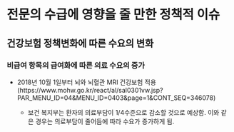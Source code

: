 # 전문의 수급에 영향을 줄 만한 정책적 이슈 

<!-- 1-2 page -->

<!-- - (이 부분은 해당 전문과별로 특별한 이슈가 있는 경우에만 적용하는 것이 좋을 듯 합니다만, 전문과목과 무관하게 의료계의 정책적인 변화가 수급 전반에 걸쳐 큰 영향을 준다고 판단하신다면, 전문과목별 작성 내용에서 다루지 않고 전체 내용을 다루는 챕터에서 별도로 다루시는 게 좋을 듯 합니다.) -->

<!-- - 예를 들어, 문재인 케어와 같은 정책변화는 전 의료계에 영향을 줄 수 있는 요인이고 그 내부에 과목별 특이적인 사항(ex. 특정 시술 또는 처방에 대한 보장성 강화로 급여 확대)이 있다면, 이는 어떤 챕터에서 다룰 지 내부 논의가 필요할 것 같습니다. -->

## 건강보험 정책변화에 따른 수요의 변화 

### 비급여 항목의 급여화에 따른 의료 수요의 증가

- 2018년 10월 1일부터 뇌와 뇌혈관 MRI 건강보험 적용 (https://www.mohw.go.kr/react/al/sal0301vw.jsp?PAR_MENU_ID=04&MENU_ID=0403&page=1&CONT_SEQ=346078)

    - 보건 복지부는 환자의 의료부담이 1/4수준으로 감소할 것으로 예상함. 이와 같은 경우는 의료부담이 줄어듬에 따라 수요가 증가하게 됨. 